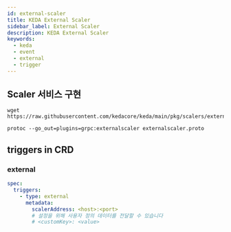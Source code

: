 ```yaml
---
id: external-scaler
title: KEDA External Scaler
sidebar_label: External Scaler
description: KEDA External Scaler
keywords:
  - keda
  - event
  - external
  - trigger
---
```


## Scaler 서비스 구현

```shell
wget https://raw.githubusercontent.com/kedacore/keda/main/pkg/scalers/externalscaler/externalscaler.proto
```

```shell
protoc --go_out=plugins=grpc:externalscaler externalscaler.proto
```




## triggers in CRD

### external

```yaml
spec:
  triggers:
    - type: external
      metadata:
        scalerAddress: <host>:<port>
        # 설정을 위해 사용자 정의 데이터를 전달할 수 있습니다
        # <customKey>: <value>
```
